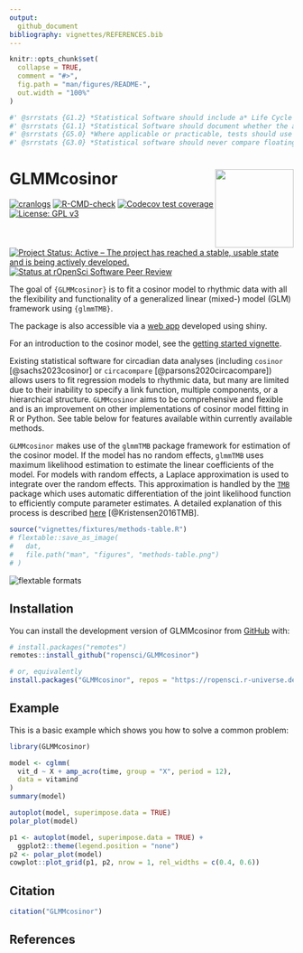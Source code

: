 ```yaml
---
output: 
  github_document
bibliography: vignettes/REFERENCES.bib
---
```


<!-- README.md is generated from README.Rmd. Please edit that file -->

```r
knitr::opts_chunk$set(
  collapse = TRUE,
  comment = "#>",
  fig.path = "man/figures/README-",
  out.width = "100%"
)
```

```r
#' @srrstats {G1.2} *Statistical Software should include a* Life Cycle Statement *describing current and anticipated future states of development.*
#' @srrstats {G1.1} *Statistical Software should document whether the algorithm(s) it implements are:* - *The first implementation of a novel algorithm*; or - *The first implementation within **R** of an algorithm which has previously been implemented in other languages or contexts*; or - *An improvement on other implementations of similar algorithms in **R***.
#' @srrstats {G5.0} *Where applicable or practicable, tests should use standard data sets with known properties (for example, the [NIST Standard Reference Datasets](https://www.itl.nist.gov/div898/strd/), or data sets provided by other widely-used R packages).*
#' @srrstats {G3.0} *Statistical software should never compare floating point numbers for equality. All numeric equality comparisons should either ensure that they are made between integers, or use appropriate tolerances for approximate equality.*
```


# GLMMcosinor <a href='https://docs.ropensci.org/GLMMcosinor/'><img src='man/figures/logo.png' align="right" height="139" /></a>

<!-- badges: start -->
[![cranlogs](https://www.r-pkg.org/badges/version/GLMMcosinor)](https://CRAN.R-project.org/package=GLMMcosinor)
[![R-CMD-check](https://github.com/ropensci/GLMMcosinor/actions/workflows/R-CMD-check.yaml/badge.svg)](https://github.com/ropensci/GLMMcosinor/actions/workflows/R-CMD-check.yaml)
[![Codecov test coverage](https://codecov.io/gh/ropensci/GLMMcosinor/graph/badge.svg)](https://app.codecov.io/gh/ropensci/GLMMcosinor)
[![License: GPL v3](https://img.shields.io/badge/License-GPLv3-blue.svg)](https://www.gnu.org/licenses/gpl-3.0)
[![Project Status: Active – The project has reached a stable, usable state and is being actively developed.](https://www.repostatus.org/badges/latest/active.svg)](https://www.repostatus.org/#active)
[![Status at rOpenSci Software Peer Review](https://badges.ropensci.org/603_status.svg)](https://github.com/ropensci/software-review/issues/603)
<!-- badges: end -->


The goal of `{GLMMcosinor}` is to fit a cosinor model to rhythmic data with all
the flexibility and functionality of a generalized linear (mixed-) model (GLM) 
framework using `{glmmTMB}`. 

The package is also accessible via a [web app](https://aushsi.shinyapps.io/GLMMcosinor-shinyapp) 
developed using shiny.

For an introduction to the cosinor model, see the [getting started vignette](https://docs.ropensci.org/GLMMcosinor/articles/GLMMcosinor.html).

Existing statistical software for circadian data analyses (including `cosinor` 
[@sachs2023cosinor] or `circacompare` [@parsons2020circacompare]) allows users 
to fit regression models to rhythmic data, but many are limited due to their 
inability to specify a link function, multiple components, or a hierarchical 
structure. `GLMMcosinor` aims to be comprehensive and flexible and is an 
improvement on other implementations of cosinor model fitting in R or Python.
See table below for features available within currently available methods.

`GLMMcosinor` makes use of the `glmmTMB` package framework for estimation of the
cosinor model. If the model has no random effects, `glmmTMB` uses 
maximum likelihood estimation to estimate the linear coefficients of the model. 
For models with random effects, a Laplace approximation is used to integrate 
over the random effects. This approximation is handled by the
[`TMB`](https://cran.r-project.org/package=TMB)
package which uses automatic differentiation of the joint likelihood function to 
efficiently compute parameter estimates. A detailed explanation of this process 
is described [here](https://doi.org/10.18637/jss.v070.i05) [@Kristensen2016TMB].


```r
source("vignettes/fixtures/methods-table.R")
# flextable::save_as_image(
#   dat,
#   file.path("man", "figures", "methods-table.png")
# )
```

<img src="man/figures/methods-table.png" width="=900px" alt="flextable formats" align="center" /> 

## Installation

You can install the development version of GLMMcosinor from 
[GitHub](https://github.com/) with:

``` r
# install.packages("remotes")
remotes::install_github("ropensci/GLMMcosinor")

# or, equivalently
install.packages("GLMMcosinor", repos = "https://ropensci.r-universe.dev")
```

## Example

This is a basic example which shows you how to solve a common problem:

```r
library(GLMMcosinor)
```


```r
model <- cglmm(
  vit_d ~ X + amp_acro(time, group = "X", period = 12),
  data = vitamind
)
summary(model)
```

```r
autoplot(model, superimpose.data = TRUE)
polar_plot(model)
```

```r
p1 <- autoplot(model, superimpose.data = TRUE) +
  ggplot2::theme(legend.position = "none")
p2 <- polar_plot(model)
cowplot::plot_grid(p1, p2, nrow = 1, rel_widths = c(0.4, 0.6))
```

## Citation

```r
citation("GLMMcosinor")
```

## References
